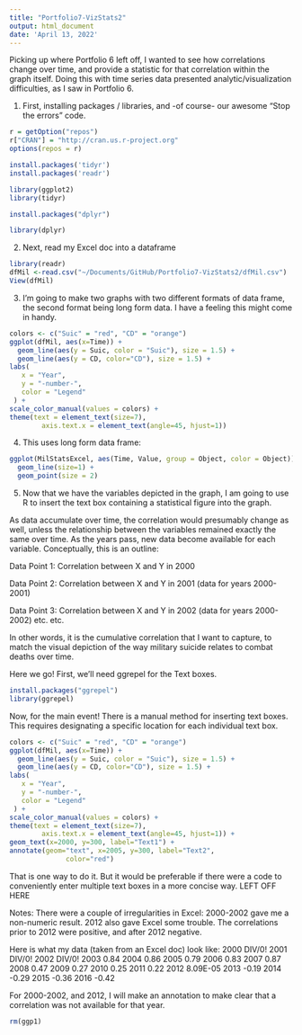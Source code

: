 ```yaml
---
title: "Portfolio7-VizStats2"
output: html_document
date: 'April 13, 2022'
---
```


Picking up where Portfolio 6 left off, I wanted to see how correlations change over time, and provide a statistic for that correlation within the graph itself. Doing this with time series data presented analytic/visualization difficulties, as I saw in Portfolio 6.

1) First, installing packages / libraries, and -of course- our awesome "Stop the errors" code. 

```r
r = getOption("repos")
r["CRAN"] = "http://cran.us.r-project.org"
options(repos = r)
```

```r
install.packages('tidyr')
install.packages('readr')
```

```r
library(ggplot2)
library(tidyr)
```


```r
install.packages("dplyr")
```


```r
library(dplyr)
```


2) Next, read my Excel doc into a dataframe
```r
library(readr)
dfMil <-read.csv("~/Documents/GitHub/Portfolio7-VizStats2/dfMil.csv")
View(dfMil)
```

3) I'm going to make two graphs with two different formats of data frame, the second format being long form data. I have a feeling this might come in handy.

```r
colors <- c("Suic" = "red", "CD" = "orange")
ggplot(dfMil, aes(x=Time)) +
  geom_line(aes(y = Suic, color = "Suic"), size = 1.5) +
  geom_line(aes(y = CD, color="CD"), size = 1.5) +
labs(                                
   x = "Year",
   y = "-number-",
   color = "Legend"
 ) +
scale_color_manual(values = colors) +
theme(text = element_text(size=7),
        axis.text.x = element_text(angle=45, hjust=1))
```

4) This uses long form data frame:

```r
ggplot(MilStatsExcel, aes(Time, Value, group = Object, color = Object)) + 
  geom_line(size=1) +   
  geom_point(size = 2)
```

5) Now that we have the variables depicted in the graph, I am going to use R to insert the text box containing a statistical figure into the graph.

As data accumulate over time, the correlation would presumably change as well, unless the relationship between the variables remained exactly the same over time. As the years pass, new data become available for each variable. Conceptually, this is an outline:

Data Point 1: Correlation between X and Y in 2000 

Data Point 2: Correlation between X and Y in 2001 (data for years 2000-2001) 

Data Point 3: Correlation between X and Y in 2002 (data for years 2000-2002) etc. etc.

In other words, it is the cumulative correlation that I want to capture, to match the visual depiction of the way military suicide relates to combat deaths over time.

Here we go! First, we'll need ggrepel for the Text boxes.

```r
install.packages("ggrepel")
library(ggrepel)
```

Now, for the main event! There is a manual method for inserting text boxes. This requires designating a specific location for each individual text box. 

```r
colors <- c("Suic" = "red", "CD" = "orange")
ggplot(dfMil, aes(x=Time)) +
  geom_line(aes(y = Suic, color = "Suic"), size = 1.5) +
  geom_line(aes(y = CD, color="CD"), size = 1.5) +
labs(                                
   x = "Year",
   y = "-number-",
   color = "Legend"
 ) +
scale_color_manual(values = colors) +
theme(text = element_text(size=7),
        axis.text.x = element_text(angle=45, hjust=1)) +
geom_text(x=2000, y=300, label="Text1") +
annotate(geom="text", x=2005, y=300, label="Text2",
              color="red")
```

That is one way to do it. But it would be preferable if there were a code to conveniently enter multiple text boxes in a more concise way. LEFT OFF HERE 

Notes:
There were a couple of irregularities in Excel: 2000-2002 gave me a non-numeric result. 2012 also gave Excel some trouble. The correlations prior to 2012 were positive, and after 2012 negative.

Here is what my data (taken from an Excel doc) look like:
2000	DIV/0!
2001	DIV/0!
2002	DIV/0!
2003	0.84
2004	0.86
2005	0.79
2006	0.83
2007	0.87
2008	0.47
2009	0.27
2010	0.25
2011	0.22
2012	8.09E-05
2013	-0.19
2014	-0.29
2015	-0.36
2016	-0.42

For 2000-2002, and 2012, I will make an annotation to make clear that a correlation was not available for that year. 





```r
rm(ggp1)
```



